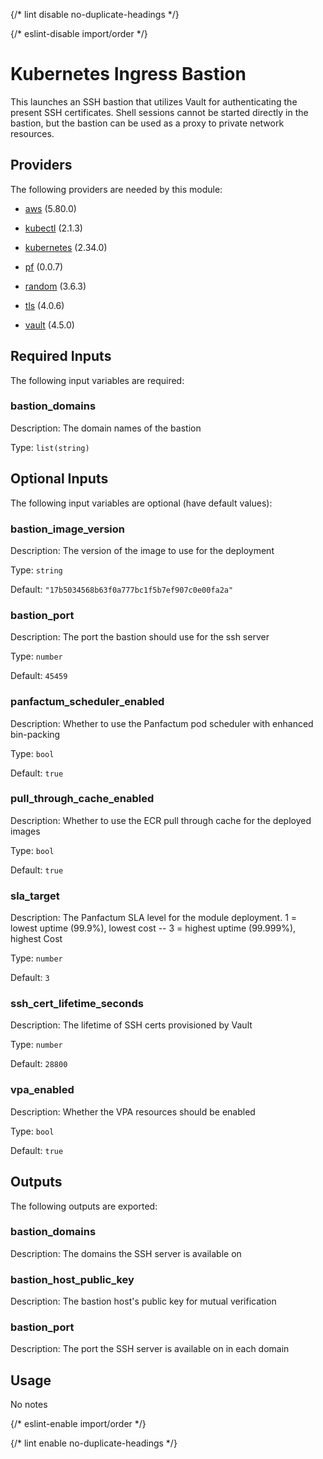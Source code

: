 
{/* lint disable no-duplicate-headings */}

{/* eslint-disable import/order */}
<ModuleHeader name="kube_bastion" sourceHref="https://github.com/Panfactum/stack/tree/__PANFACTUM_VERSION_EDGE__/packages/infrastructure/kube_bastion" status="stable" type="direct"/>

# Kubernetes Ingress Bastion

This launches an SSH bastion that utilizes Vault for authenticating the present SSH certificates.
Shell sessions cannot be started directly in the bastion, but the bastion can be used as a proxy
to private network resources.

## Providers

The following providers are needed by this module:

- [aws](https://registry.terraform.io/providers/hashicorp/aws/5.80.0/docs) (5.80.0)

- [kubectl](https://registry.terraform.io/providers/alekc/kubectl/2.1.3/docs) (2.1.3)

- [kubernetes](https://registry.terraform.io/providers/hashicorp/kubernetes/2.34.0/docs) (2.34.0)

- [pf](https://registry.terraform.io/providers/panfactum/pf/0.0.7/docs) (0.0.7)

- [random](https://registry.terraform.io/providers/hashicorp/random/3.6.3/docs) (3.6.3)

- [tls](https://registry.terraform.io/providers/hashicorp/tls/4.0.6/docs) (4.0.6)

- [vault](https://registry.terraform.io/providers/hashicorp/vault/4.5.0/docs) (4.5.0)

## Required Inputs

The following input variables are required:

### bastion\_domains

Description: The domain names of the bastion

Type: `list(string)`

## Optional Inputs

The following input variables are optional (have default values):

### bastion\_image\_version

Description: The version of the image to use for the deployment

Type: `string`

Default: `"17b5034568b63f0a777bc1f5b7ef907c0e00fa2a"`

### bastion\_port

Description: The port the bastion should use for the ssh server

Type: `number`

Default: `45459`

### panfactum\_scheduler\_enabled

Description: Whether to use the Panfactum pod scheduler with enhanced bin-packing

Type: `bool`

Default: `true`

### pull\_through\_cache\_enabled

Description: Whether to use the ECR pull through cache for the deployed images

Type: `bool`

Default: `true`

### sla\_target

Description: The Panfactum SLA level for the module deployment. 1 = lowest uptime (99.9%), lowest cost -- 3 = highest uptime (99.999%), highest Cost

Type: `number`

Default: `3`

### ssh\_cert\_lifetime\_seconds

Description: The lifetime of SSH certs provisioned by Vault

Type: `number`

Default: `28800`

### vpa\_enabled

Description: Whether the VPA resources should be enabled

Type: `bool`

Default: `true`

## Outputs

The following outputs are exported:

### bastion\_domains

Description: The domains the SSH server is available on

### bastion\_host\_public\_key

Description: The bastion host's public key for mutual verification

### bastion\_port

Description: The port the SSH server is available on in each domain

## Usage

No notes

{/* eslint-enable import/order */}

{/* lint enable no-duplicate-headings */}
